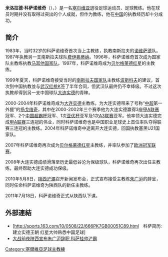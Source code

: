 {{noteta|G1=足球}}{{football manager infobox
| playername = 米洛拉德·科萨诺维奇<br />Milorad Kosanović
| image =
| fullname = Milorad Kosanović
| height = 
| nickname = 
| dateofbirth = {{birth date and age|1951|1|4}} 
| cityofbirth = 
| countryofbirth = {{flagicon|Yugoslavia}} [[南斯拉夫社會主義聯邦共和國|南斯拉夫社會主義聯邦共和國]][[巴諾夫齊|巴諾夫齊]]
| dateofdeath = 
| cityofdeath = 
| countryofdeath = 
| currentclub = 
| clubnumber =
| position = [[足球後衛|後衛]]
| youthyears = 
| youthclubs = 
| years = ?-1976<br>1976-1977<br>1978<br>1978<br>1978-1980<br>1982-1984
| clubs = {{tsl|en|FK Proleter Zrenjanin||FK Proleter}}<br>[[伏伊伏丁那足球俱乐部|伏伊伏丁那]]<br>[[基堅達足球會|基堅達]]<br>[[伏伊伏丁那足球俱乐部|伏伊伏丁那]]<br>{{tsl|en|RFK Novi Sad||諾維薩德}}<br>{{tsl|en|RFK Novi Sad||諾維薩德}}
| caps(goals) = 
| manageryears = 1983-? <br /> 1987-? <br /> 1996-1997 <br /> 1997-1998 <br /> 1999 <br /> 2000-2004 <br /> 2004-2005 <br /> 2007 <br /> 2008 <br /> 2010-2011<br /> 2013-2014<br /> 2014-2015<br /> 2015<br /> 2016<br /> 2016<br /> 2017<br /> 2017-
| managerclubs = {{tsl|en|RFK Novi Sad||諾維薩德}}<br /> [[伏伊伏丁那足球俱乐部|伏伊伏丁那]]<br /> [[马耳他国家足球队|马耳他]]<br /> [[贝尔格莱德红星|贝尔格莱德红星]] <br /> [[武汉红桃K|武汉红桃K]] <br /> [[大连实德|大连实德]] <br /> [[塞爾維亞21歲以下國家足球队|塞黑U21]] <br /> [[贝尔格莱德红星|贝尔格莱德红星]] <br /> [[大连实德|大连实德]]<br /> [[陕西浐灞|陕西浐灞]]<br /> [[卢布尔雅那奥林匹亚足球俱乐部|卢布尔雅那奥林匹亚]]<br /> [[新帕扎尔足球俱乐部|新帕扎尔]]<br /> [[查查克足球俱乐部|查查克]]<br /> [[查查克足球俱乐部|查查克]]<br /> {{tsl|en|FK Radnik Surdulica||苏尔杜利察雷迪尼克}}<br /> [[查查克足球俱乐部|查查克]]<br /> [[克鲁舍瓦茨进步足球俱乐部|克鲁舍瓦茨进步]]
}}
'''米洛拉德·科萨诺维奇'''（'''{{lang|nl|Milorad Kosanović}}'''），{{bd|1951年|1月4日|catIdx=}}）是一名[[塞尔维亚|塞尔维亚]]退役足球运动员、足球教练。他在球员时期并没有取得过突出的个人成就，但作为教练，他在[[中国|中国]]的执教经历却十分成功。

== 简介 ==
1983年，当时32岁的科萨诺维奇首次当上主教练，执教南斯拉夫的[[诺维萨德|诺维萨德]]队。1987年执教另一支南斯拉夫球队[[伏伊伏丁那足球俱乐部|费伊弗蒂纳]]。1996年，科萨诺维奇首次成为国家队主教练执教[[马耳他国家足球队|马耳他国家队]]。1997年，科萨诺维奇成为[[贝尔格莱德红星|贝尔格莱德红星]]的主教练。

1999年夏天，科萨诺维奇接受当时的[[南斯拉夫国家足球队|南斯拉夫国家队]]主教练[[波斯科夫|波斯科夫]]的建议，首次到中国执教並与[[武汉红桃K|武汉红桃K]]签了半年合同，但武汉队最终仍不幸绛级。不过这次执教却得到另一支中国球队[[大连实德|大连实德]]的青睐。

2000-2004年科萨诺维奇成为[[大连实德|大连实德]]主教练，为大连实德带来了号称“[[中超|中超]]第一外援”的[[佐兰·扬戈维奇|扬戈维奇]]，其中在2000-2002年三个赛季他为大连实德赢得3座[[甲A联赛|甲A联赛]]冠军、2个[[中国超霸杯|中国超霸杯]]冠军、1次[[亚洲杯赛冠军杯|亚优杯]]亚军及1次[[A3联赛|A3联赛]]亚军。他率领大连实德完成[[甲A联赛|甲A联赛]]三连冠的伟业，同时科萨诺维奇也是中国职业足球史上首位率队夺得联赛三连冠的主教练。2004年科萨诺维奇中途离开大连实德，回国执教塞黑U21国家队。

2007年科萨诺维奇再次成为[[贝尔格莱德红星|贝尔格莱德红星]]主教练，并率队参加了[[欧洲冠军联赛|欧洲冠军联赛]]。

2008年大连实德成绩滑落至历史最低谷沦为保级球队，科萨诺维奇再次出任主教练，最终帮助大连实德成功保级。

2010年5月8日，[[陕西浐灞|陕西浐灞]]召开新闻发布会，正式宣布接受主教练[[朱广沪|朱广沪]]的辞呈，同时任命科萨诺维奇为陕西队的新任主教练。

2011年7月18日，科萨诺维奇正式从陕西队下课。

== 外部連結 ==
* [http://sports.163.com/10/0508/22/666PK7GB00051C89.html　科萨简历:建立实德王朝 红星大帅熟悉中国足球] {{Wayback|url=http://sports.163.com/10/0508/22/666PK7GB00051C89.html |date=20100516182635 }}
* [http://sports.sohu.com/20100508/n271999105.shtml 大战前夜陕西宣布朱广沪辞职 科萨挂帅浐霸] {{Wayback|url=http://sports.sohu.com/20100508/n271999105.shtml |date=20150325140703 }}

{{武汉足球队主教练}}
{{1999年武汉红桃K名单}}
{{2010年中超分类名单陕西}}
{{2011年中超分类名单陕西}}
{{历届中国足球顶级联赛最佳教练}}

[[Category:塞爾維亞足球主教練|Category:塞爾維亞足球主教練]]